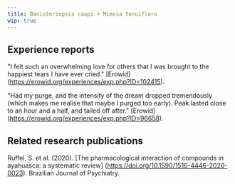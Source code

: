 ---
title: Banisteriopsis caapi + Mimosa tenuiflora
wip: true
---

## Experience reports
"I felt such an overwhelming love for others that I was brought to the happiest tears I have ever cried." [Erowid] (https://erowid.org/experiences/exp.php?ID=102415).

"Had my purge, and the intensity of the dream dropped tremendously (which makes me realise that maybe I purged too early). Peak lasted close to an hour and a half, and tailed off after." [Erowid] (https://erowid.org/experiences/exp.php?ID=96658).

## Related research publications
Ruffel, S. et al. (2020). [The pharmacological interaction of compounds in ayahuasca: a systematic review] (https://doi.org/10.1590/1516-4446-2020-0023). Brazilian Journal of Psychiatry.
